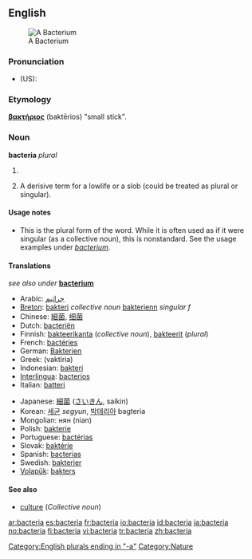 {{see|Bacteria}}
==English==
[[Image:Bacteria.gif|thumb|A Bacterium]]

===Pronunciation===
*(US): {{IPA|/bækˈtɪɻ.i.ə/}}

===Etymology===
{{AGr.}} '''[[βακτήριος]]''' (baktērios) "small stick".

===Noun===
'''bacteria''' ''plural''

# {{microbiology}} {{plural of|[[bacterium]]}}
# {{pejorative}} A derisive term for a lowlife or a slob (could be treated as plural or singular).

====Usage notes====
*This is the plural form of the word.  While it is often used as if it were singular (as a collective noun), this is nonstandard.  See the usage examples under ''[[bacterium]]''.

<!--is there any point in having translations on this page?-->

====Translations====
''see also under'' '''[[bacterium]]'''
{{trans-top|bacteria}}
*Arabic: [[جراثيم]]
*[[Breton]]: [[bakteri]] ''collective noun'' [[bakterienn]] ''singular f''
*Chinese: [[細菌]], [[细菌]]
*Dutch: [[bacteriën]]
*Finnish: [[bakteerikanta]] (''collective noun''), [[bakteerit]] (''plural'')
*French: [[bactéries]] {{fpl}}
*German: [[Bakterien]]
*Greek: {{t|el|βακτήρια|n|p}} (vaktíria)
*Indonesian: [[bakteri]]
*[[Interlingua]]: [[bacterios]]
*Italian: [[batteri]] {{mpl}}
{{trans-mid}}
*Japanese: [[細菌]] ([[さいきん]], saikin)
*Korean: [[세균]] ''segyun'', [[박테리아]] bagteria
*Mongolian: нян (nian)
*Polish: [[bakterie]]
*Portuguese: [[bactérias]]
*Slovak: [[baktérie]] {{fpl}}
*Spanish: [[bacterias]]
*Swedish: [[bakterier]]
*[[Volapük]]: [[bakters]]
{{trans-bottom}}

====See also====
*[[culture]] (''Collective noun'')

[[Category:English plurals ending in "-a"]]
[[Category:Nature]]

[[ar:bacteria]]
[[es:bacteria]]
[[fr:bacteria]]
[[io:bacteria]]
[[id:bacteria]]
[[ja:bacteria]]
[[no:bacteria]]
[[fi:bacteria]]
[[vi:bacteria]]
[[tr:bacteria]]
[[zh:bacteria]]